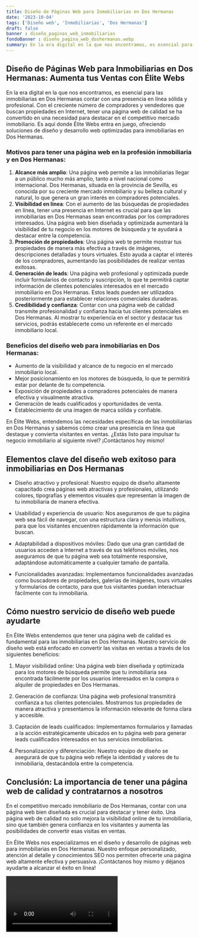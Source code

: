 ```yaml
---
title: Diseño de Páginas Web para Inmobiliarias en Dos Hermanas
date: '2023-10-04'
tags: ['Diseño web', 'Inmobiliarias', 'Dos Hermanas']
draft: false
banner : diseño_paginas_web_inmobiliarias
fondoBanner : diseño_pagina_web_doshermanas.webp
summary: En la era digital en la que nos encontramos, es esencial para las inmobiliarias en Dos Hermanas contar con una presencia en línea sólida y profesional. Con el creciente número de compradores y vendedores que buscan propiedades en Internet, tener una página web de calidad se ha convertido en una necesidad para destacar en el competitivo mercado inmobiliario. Es aquí donde Élite Webs entra en juego, ofreciendo soluciones de diseño y desarrollo web optimizadas para inmobiliarias en Dos Hermanas.
---
```


## Diseño de Páginas Web para Inmobiliarias en Dos Hermanas: Aumenta tus Ventas con Élite Webs

En la era digital en la que nos encontramos, es esencial para las inmobiliarias en Dos Hermanas contar con una presencia en línea sólida y profesional. Con el creciente número de compradores y vendedores que buscan propiedades en Internet, tener una página web de calidad se ha convertido en una necesidad para destacar en el competitivo mercado inmobiliario. Es aquí donde Élite Webs entra en juego, ofreciendo soluciones de diseño y desarrollo web optimizadas para inmobiliarias en Dos Hermanas.

### Motivos para tener una página web en la profesión inmobiliaria y en Dos Hermanas:

1. **Alcance más amplio**: Una página web permite a las inmobiliarias llegar a un público mucho más amplio, tanto a nivel nacional como internacional. Dos Hermanas, situada en la provincia de Sevilla, es conocida por su creciente mercado inmobiliario y su belleza cultural y natural, lo que genera un gran interés en compradores potenciales.
2. **Visibilidad en línea**: Con el aumento de las búsquedas de propiedades en línea, tener una presencia en Internet es crucial para que las inmobiliarias en Dos Hermanas sean encontradas por los compradores interesados. Una página web bien diseñada y optimizada aumentará la visibilidad de tu negocio en los motores de búsqueda y te ayudará a destacar entre la competencia.
3. **Promoción de propiedades**: Una página web te permite mostrar tus propiedades de manera más efectiva a través de imágenes, descripciones detalladas y tours virtuales. Esto ayuda a captar el interés de los compradores, aumentando las posibilidades de realizar ventas exitosas.
4. **Generación de leads**: Una página web profesional y optimizada puede incluir formularios de contacto y suscripción, lo que te permitirá captar información de clientes potenciales interesados en el mercado inmobiliario en Dos Hermanas. Estos leads pueden ser utilizados posteriormente para establecer relaciones comerciales duraderas.
5. **Credibilidad y confianza**: Contar con una página web de calidad transmite profesionalidad y confianza hacia tus clientes potenciales en Dos Hermanas. Al mostrar tu experiencia en el sector y destacar tus servicios, podrás establecerte como un referente en el mercado inmobiliario local.

### Beneficios del diseño web para inmobiliarias en Dos Hermanas:

- Aumento de la visibilidad y alcance de tu negocio en el mercado inmobiliario local.
- Mejor posicionamiento en los motores de búsqueda, lo que te permitirá estar por delante de tu competencia.
- Exposición de propiedades a compradores potenciales de manera efectiva y visualmente atractiva.
- Generación de leads cualificados y oportunidades de venta.
- Establecimiento de una imagen de marca sólida y confiable.

En Élite Webs, entendemos las necesidades específicas de las inmobiliarias en Dos Hermanas y sabemos cómo crear una presencia en línea que destaque y convierta visitantes en ventas. ¿Estás listo para impulsar tu negocio inmobiliario al siguiente nivel? ¡Contáctanos hoy mismo!

<GifSeo />

<Cta />

## Elementos clave del diseño web exitoso para inmobiliarias en Dos Hermanas

- Diseño atractivo y profesional: Nuestro equipo de diseño altamente capacitado crea páginas web atractivas y profesionales, utilizando colores, tipografías y elementos visuales que representan la imagen de tu inmobiliaria de manera efectiva.

- Usabilidad y experiencia de usuario: Nos aseguramos de que tu página web sea fácil de navegar, con una estructura clara y menús intuitivos, para que los visitantes encuentren rápidamente la información que buscan.

- Adaptabilidad a dispositivos móviles: Dado que una gran cantidad de usuarios acceden a Internet a través de sus teléfonos móviles, nos aseguramos de que tu página web sea totalmente responsive, adaptándose automáticamente a cualquier tamaño de pantalla.

- Funcionalidades avanzadas: Implementamos funcionalidades avanzadas como buscadores de propiedades, galerías de imágenes, tours virtuales y formularios de contacto, para que tus visitantes puedan interactuar fácilmente con tu inmobiliaria.

## Cómo nuestro servicio de diseño web puede ayudarte

En Élite Webs entendemos que tener una página web de calidad es fundamental para las inmobiliarias en Dos Hermanas. Nuestro servicio de diseño web está enfocado en convertir las visitas en ventas a través de los siguientes beneficios:

1. Mayor visibilidad online: Una página web bien diseñada y optimizada para los motores de búsqueda permite que tu inmobiliaria sea encontrada fácilmente por los usuarios interesados en la compra o alquiler de propiedades en Dos Hermanas.

2. Generación de confianza: Una página web profesional transmitirá confianza a tus clientes potenciales. Mostramos tus propiedades de manera atractiva y presentamos la información relevante de forma clara y accesible.

3. Captación de leads cualificados: Implementamos formularios y llamadas a la acción estratégicamente ubicados en tu página web para generar leads cualificados interesados en tus servicios inmobiliarios.

4. Personalización y diferenciación: Nuestro equipo de diseño se asegurará de que tu página web refleje la identidad y valores de tu inmobiliaria, destacándola entre la competencia.

## Conclusión: La importancia de tener una página web de calidad y contratarnos a nosotros

En el competitivo mercado inmobiliario de Dos Hermanas, contar con una página web bien diseñada es crucial para destacar y tener éxito. Una página web de calidad no solo mejora la visibilidad online de tu inmobiliaria, sino que también genera confianza en los visitantes y aumenta las posibilidades de convertir esas visitas en ventas.

En Élite Webs nos especializamos en el diseño y desarrollo de páginas web para inmobiliarias en Dos Hermanas. Nuestro enfoque personalizado, atención al detalle y conocimientos SEO nos permiten ofrecerte una página web altamente efectiva y persuasiva. ¡Contáctanos hoy mismo y déjanos ayudarte a alcanzar el éxito en línea!

<Video />

<CtaBot job='Inmobiliarias' city='Dos Hermanas'/>

<Gmaps query='Dos Hermanas+españa+maps' />